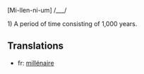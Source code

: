[Mi-llen-ni-um] /___/

1) A period of time consisting of 1,000 years.

==Translations==

*fr: [[millénaire]]